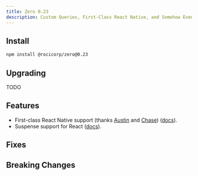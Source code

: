 ```yaml
---
title: Zero 0.23
description: Custom Queries, First-Class React Native, and Somehow Even More
---
```


## Install

```bash
npm install @rocicorp/zero@0.23
```

## Upgrading

TODO

## Features

- First-class React Native support (thanks [Austin](https://github.com/austinm911) and [Chase](https://x.com/0xcadams)) ([docs](/docs/react-native)).
- Suspense support for React ([docs](/docs/react#suspense)).

## Fixes

## Breaking Changes

